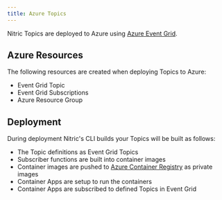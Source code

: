 ```yaml
---
title: Azure Topics
---
```


Nitric Topics are deployed to Azure using [Azure Event Grid](https://azure.microsoft.com/en-us/services/event-grid/).

## Azure Resources

The following resources are created when deploying Topics to Azure:

- Event Grid Topic
- Event Grid Subscriptions
- Azure Resource Group

## Deployment

During deployment Nitric's CLI builds your Topics will be built as follows:

- The Topic definitions as Event Grid Topics
- Subscriber functions are built into container images
- Container images are pushed to [Azure Container Registry](https://azure.microsoft.com/en-us/services/container-registry/) as private images
- Container Apps are setup to run the containers
- Container Apps are subscribed to defined Topics in Event Grid
